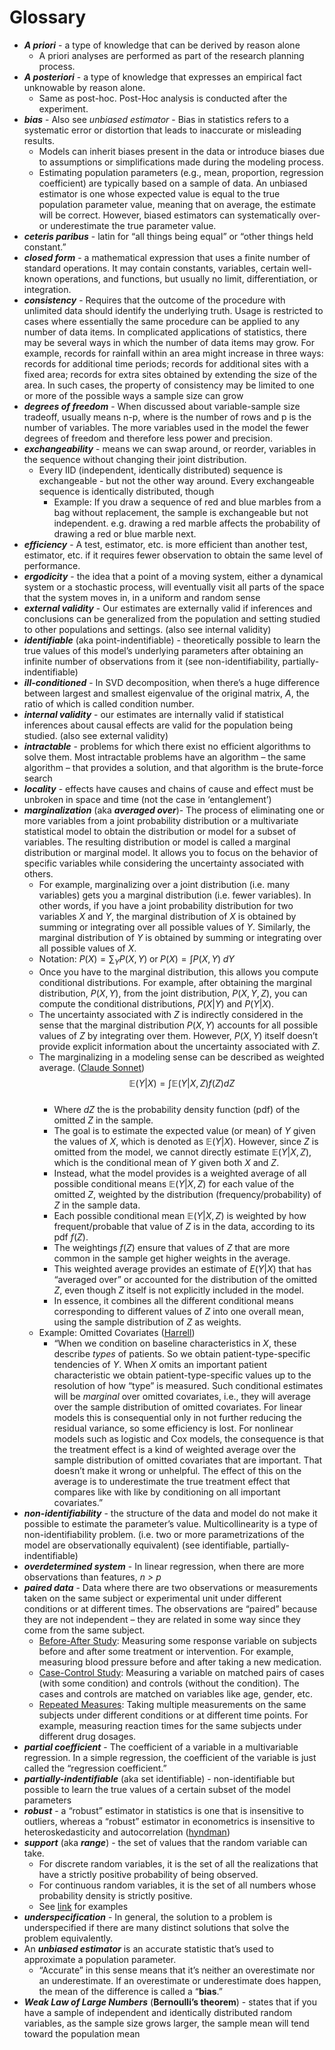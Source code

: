 # Glossary {#sec-math-gloss .unnumbered}

-   ***A priori*** - a type of knowledge that can be derived by reason alone
    -   A priori analyses are performed as part of the research planning process.
-   ***A posteriori*** - a type of knowledge that expresses an empirical fact unknowable by reason alone.
    -   Same as post-hoc. Post-Hoc analysis is conducted after the experiment.
-   ***bias*** - Also see *unbiased estimator* - Bias in statistics refers to a systematic error or distortion that leads to inaccurate or misleading results.
    -   Models can inherit biases present in the data or introduce biases due to assumptions or simplifications made during the modeling process.
    -   Estimating population parameters (e.g., mean, proportion, regression coefficient) are typically based on a sample of data. An unbiased estimator is one whose expected value is equal to the true population parameter value, meaning that on average, the estimate will be correct. However, biased estimators can systematically over- or underestimate the true parameter value.
-   ***ceteris paribus*** - latin for "all things being equal" or "other things held constant."
-   ***closed form*** - a mathematical expression that uses a finite number of standard operations. It may contain constants, variables, certain well-known operations, and functions, but usually no limit, differentiation, or integration.
-   ***consistency*** - Requires that the outcome of the procedure with unlimited data should identify the underlying truth. Usage is restricted to cases where essentially the same procedure can be applied to any number of data items. In complicated applications of statistics, there may be several ways in which the number of data items may grow. For example, records for rainfall within an area might increase in three ways: records for additional time periods; records for additional sites with a fixed area; records for extra sites obtained by extending the size of the area. In such cases, the property of consistency may be limited to one or more of the possible ways a sample size can grow
-   ***degrees of freedom*** - When discussed about variable-sample size tradeoff, usually means n-p, where is the number of rows and p is the number of variables. The more variables used in the model the fewer degrees of freedom and therefore less power and precision.
-   ***exchangeability*** - means we can swap around, or reorder, variables in the sequence without changing their joint distribution.
    -   Every IID (independent, identically distributed) sequence is exchangeable - but not the other way around. Every exchangeable sequence is identically distributed, though
        -   Example: If you draw a sequence of red and blue marbles from a bag without replacement, the sample is exchangeable but not independent. e.g. drawing a red marble affects the probability of drawing a red or blue marble next.
-   ***efficiency*** - A test, estimator, etc. is more efficient than another test, estimator, etc. if it requires fewer observation to obtain the same level of performance.
-   ***ergodicity*** - the idea that a point of a moving system, either a dynamical system or a stochastic process, will eventually visit all parts of the space that the system moves in, in a uniform and random sense
-   ***external validity*** - Our estimates are externally valid if inferences and conclusions can be generalized from the population and setting studied to other populations and settings. (also see internal validity)
-   ***identifiable*** (aka point-indentifiable) - theoretically possible to learn the true values of this model's underlying parameters after obtaining an infinite number of observations from it (see non-identifiability, partially-indentifiable)
-   ***ill-conditioned*** - In SVD decomposition, when there's a huge difference between largest and smallest eigenvalue of the original matrix, *A*, the ratio of which is called condition number.
-   ***internal validity*** - our estimates are internally valid if statistical inferences about causal effects are valid for the population being studied. (also see external validity)
-   ***intractable*** - problems for which there exist no efficient algorithms to solve them. Most intractable problems have an algorithm -- the same algorithm -- that provides a solution, and that algorithm is the brute-force search
-   ***locality*** - effects have causes and chains of cause and effect must be unbroken in space and time (not the case in 'entanglement')
-   ***marginalization*** (aka ***averaged over***)- The process of eliminating one or more variables from a joint probability distribution or a multivariate statistical model to obtain the distribution or model for a subset of variables. The resulting distribution or model is called a marginal distribution or marginal model. It allows you to focus on the behavior of specific variables while considering the uncertainty associated with others.
    -   For example, marginalizing over a joint distribution (i.e. many variables) gets you a marginal distribution (i.e. fewer variables). In other words, if you have a joint probability distribution for two variables $X$ and $Y$, the marginal distribution of $X$ is obtained by summing or integrating over all possible values of $Y$. Similarly, the marginal distribution of $Y$ is obtained by summing or integrating over all possible values of $X$.
    -   Notation: $P(X) = \sum_Y P(X,Y) \;\text{or}\; P(X) = \int P(X,Y)\;dY$
    -   Once you have to the marginal distribution, this allows you compute conditional distributions. For example, after obtaining the marginal distribution, $P(X,Y)$, from the joint distribution, $P(X,Y,Z)$, you can compute the conditional distributions, $P(X|Y)$ and $P(Y|X)$.
    -   The uncertainty associated with $Z$ is indirectly considered in the sense that the marginal distribution $P(X,Y)$ accounts for all possible values of $Z$ by integrating over them. However, $P(X,Y)$ itself doesn't provide explicit information about the uncertainty associated with $Z$.
    -   The marginalizing in a modeling sense can be described as weighted average. ([Claude Sonnet](https://claude.ai/chat/86c80e31-f01d-4ac8-846f-03c3b6ca5f69))\
        $$
        \mathbb{E}(Y|X) = \int \mathbb{E}(Y|X,Z)f(Z)dZ
        $$\
        -   Where $dZ$ the is the probability density function (pdf) of the omitted $Z$ in the sample.
        -   The goal is to estimate the expected value (or mean) of $Y$ given the values of $X$, which is denoted as $\mathbb{E}(Y|X)$. However, since $Z$ is omitted from the model, we cannot directly estimate $\mathbb{E}(Y|X, Z)$, which is the conditional mean of $Y$ given both $X$ and $Z$.
        -   Instead, what the model provides is a weighted average of all possible conditional means $\mathbb{E}(Y|X, Z)$ for each value of the omitted $Z$, weighted by the distribution (frequency/probability) of $Z$ in the sample data.
        -   Each possible conditional mean $\mathbb{E}(Y|X, Z)$ is weighted by how frequent/probable that value of $Z$ is in the data, according to its pdf $f(Z)$.
        -   The weightings $f(Z)$ ensure that values of $Z$ that are more common in the sample get higher weights in the average.
        -   This weighted average provides an estimate of $E(Y|X)$ that has "averaged over" or accounted for the distribution of the omitted $Z$, even though $Z$ itself is not explicitly included in the model.
        -   In essence, it combines all the different conditional means corresponding to different values of $Z$ into one overall mean, using the sample distribution of $Z$ as weights.
    -   [Example]{.ribbon-highlight}: Omitted Covariates ([Harrell](https://www.fharrell.com/post/rct-mimic/))
        -   "When we condition on baseline characteristics in $X$, these describe *types* of patients. So we obtain patient-type-specific tendencies of $Y$. When $X$ omits an important patient characteristic we obtain patient-type-specific values up to the resolution of how “type” is measured. Such conditional estimates will be *marginal* over omitted covariates, i.e., they will average over the sample distribution of omitted covariates. For linear models this is consequential only in not further reducing the residual variance, so some efficiency is lost. For nonlinear models such as logistic and Cox models, the consequence is that the treatment effect is a kind of weighted average over the sample distribution of omitted covariates that are important. That doesn’t make it wrong or unhelpful. The effect of this on the average is to underestimate the true treatment effect that compares like with like by conditioning on all important covariates."
-   ***non-identifiability*** - the structure of the data and model do not make it possible to estimate the parameter's value. Multicollinearity is a type of non-identifiability problem. (i.e. two or more parametrizations of the model are observationally equivalent) (see identifiable, partially-indentifiable)
-   ***overdetermined system*** - In linear regression, when there are more observations than features, *n \> p*
-   ***paired data*** - Data where there are two observations or measurements taken on the same subject or experimental unit under different conditions or at different times. The observations are "paired" because they are not independent – they are related in some way since they come from the same subject.
    -   [Before-After Study]{.underline}: Measuring some response variable on subjects before and after some treatment or intervention. For example, measuring blood pressure before and after taking a new medication.
    -   [Case-Control Study]{.underline}: Measuring a variable on matched pairs of cases (with some condition) and controls (without the condition). The cases and controls are matched on variables like age, gender, etc.
    -   [Repeated Measures]{.underline}: Taking multiple measurements on the same subjects under different conditions or at different time points. For example, measuring reaction times for the same subjects under different drug dosages.
-   ***partial coefficient*** - The coefficient of a variable in a multivariable regression. In a simple regression, the coefficient of the variable is just called the "regression coefficient."
-   ***partially-indentifiable*** (aka set identifiable) - non-identifiable but possible to learn the true values of a certain subset of the model parameters
-   ***robust*** - a "robust" estimator in statistics is one that is insensitive to outliers, whereas a "robust" estimator in econometrics is insensitive to heteroskedasticity and autocorrelation ([hyndman](https://robjhyndman.com/hyndsight/statistics-vs-econometrics/))
-   ***support*** (aka ***range***) - the set of values that the random variable can take.
    -   For discrete random variables, it is the set of all the realizations that have a strictly positive probability of being observed.
    -   For continuous random variables, it is the set of all numbers whose probability density is strictly positive.
    -   See [link](https://www.statlect.com/glossary/support-of-a-random-variable) for examples
-   ***underspecification*** - In general, the solution to a problem is underspecified if there are many distinct solutions that solve the problem equivalently.
-   An ***unbiased estimator*** is an accurate statistic that's used to approximate a population parameter.
    -   "Accurate" in this sense means that it's neither an overestimate nor an underestimate. If an overestimate or underestimate does happen, the mean of the difference is called a "**bias**."
-   ***Weak Law of Large Numbers*** (**Bernoulli's theorem**) - states that if you have a sample of independent and identically distributed random variables, as the sample size grows larger, the sample mean will tend toward the population mean
